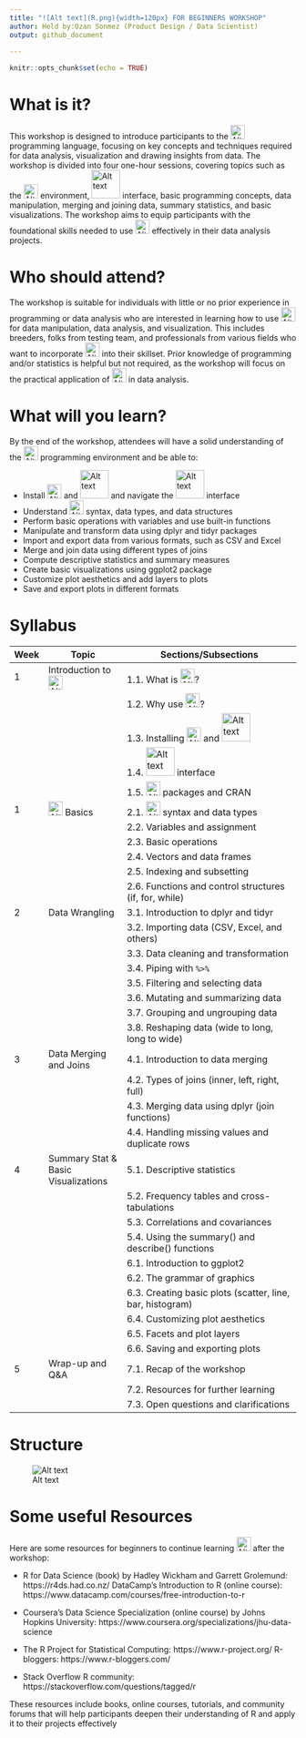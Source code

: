 ```yaml
---
title: "![Alt text](R.png){width=120px} FOR BEGINNERS WORKSHOP"
author: Held by:Ozan Sonmez (Product Design / Data Scientist) 
output: github_document
    
---
```


```r
knitr::opts_chunk$set(echo = TRUE)
```

# What is it?

This workshop is designed to introduce participants to the ![Alt text](R.png){width=25px} programming language, focusing on key concepts and techniques required for data analysis, visualization and drawing insights from data. The workshop is divided into four one-hour sessions, covering topics such as the ![Alt text](R.png){width=25px} environment, ![Alt text](RS.png){width=50px} interface, basic programming concepts, data manipulation, merging and joining data, summary statistics, and basic visualizations. The workshop aims to equip participants with the foundational skills needed to use ![Alt text](R.png){width=25px} effectively in their data analysis projects.

# Who should attend?

The workshop is suitable for individuals with little or no prior experience in programming or data analysis who are interested in learning how to use ![Alt text](R.png){width=25px} for data manipulation, data analysis, and visualization. This includes breeders, folks from testing team, and professionals from various fields who want to incorporate ![Alt text](R.png){width=25px} into their skillset. Prior knowledge of programming and/or statistics is helpful but not required, as the workshop will focus on the practical application of ![Alt text](R.png){width=25px} in data analysis.

# What will you learn?

By the end of the workshop, attendees will have a solid understanding of the ![Alt text](R.png){width=25px} programming environment and be able to:

* Install ![Alt text](R.png){width=25px} and ![Alt text](RS.png){width=50px} and navigate the ![Alt text](RS.png){width=50px} interface
* Understand ![Alt text](R.png){width=25px} syntax, data types, and data structures
* Perform basic operations with variables and use built-in functions
* Manipulate and transform data using dplyr and tidyr packages
* Import and export data from various formats, such as CSV and Excel
* Merge and join data using different types of joins
* Compute descriptive statistics and summary measures
* Create basic visualizations using ggplot2 package
* Customize plot aesthetics and add layers to plots
* Save and export plots in different formats

# Syllabus

| Week | Topic                     | Sections/Subsections                                         |
|------|---------------------------|---------------------------------------------------------------|
| 1    | Introduction to ![Alt text](R.png){width=25px}         | 1.1. What is ![Alt text](R.png){width=25px}?                                              |
|      |                           | 1.2. Why use ![Alt text](R.png){width=25px}?                                              |
|      |                           | 1.3. Installing ![Alt text](R.png){width=25px} and ![Alt text](RS.png){width=50px}                                |
|      |                           | 1.4. ![Alt text](RS.png){width=50px} interface                                       |
|      |                           | 1.5. ![Alt text](R.png){width=25px} packages and CRAN                                     |
| 1    | ![Alt text](R.png){width=25px} Basics                  | 2.1. ![Alt text](R.png){width=25px} syntax and data types                                 |
|      |                           | 2.2. Variables and assignment                                |
|      |                           | 2.3. Basic operations                                        |
|      |                           | 2.4. Vectors and data frames                                 |
|      |                           | 2.5. Indexing and subsetting                                 |
|      |                           | 2.6. Functions and control structures (if, for, while)       |
| 2    | Data Wrangling            | 3.1. Introduction to dplyr and tidyr                         |
|      |                           | 3.2. Importing data (CSV, Excel, and others)                 |
|      |                           | 3.3. Data cleaning and transformation                         |
|      |                           | 3.4. Piping with `%>%`                                       |
|      |                           | 3.5. Filtering and selecting data                             |
|      |                           | 3.6. Mutating and summarizing data                            |
|      |                           | 3.7. Grouping and ungrouping data                             |
|      |                           | 3.8. Reshaping data (wide to long, long to wide)              |
|3     | Data Merging and Joins    | 4.1. Introduction to data merging                             |
|      |                           | 4.2. Types of joins (inner, left, right, full)                |
|      |                           | 4.3. Merging data using dplyr (join functions)                |
|      |                           | 4.4. Handling missing values and duplicate rows                |
|4     | Summary Stat & Basic Visualizations      | 5.1. Descriptive statistics                                   |
|      |                           | 5.2. Frequency tables and cross-tabulations                   |
|      |                           | 5.3. Correlations and covariances                             |
|      |                           | 5.4. Using the summary() and describe() functions             |
|      |                           | 6.1. Introduction to ggplot2                                  |
|      |                           | 6.2. The grammar of graphics                                  |
|      |                           | 6.3. Creating basic plots (scatter, line, bar, histogram)     |
|      |                           | 6.4. Customizing plot aesthetics                              |
|      |                           | 6.5. Facets and plot layers                                   |
|      |                           | 6.6. Saving and exporting plots                               |
|5     | Wrap-up and Q&A           | 7.1. Recap of the workshop                                    |
|      |                           | 7.2. Resources for further learning                           |
|      |                           | 7.3. Open questions and clarifications                         |

# Structure

![Alt text](ST.png)

# Some useful Resources

Here are some resources for beginners to continue learning ![Alt text](R.png){width=25px} after the workshop:

* R for Data Science (book) by Hadley Wickham and Garrett Grolemund: https://r4ds.had.co.nz/
DataCamp's Introduction to R (online course): https://www.datacamp.com/courses/free-introduction-to-r

* Coursera's Data Science Specialization (online course) by Johns Hopkins University: https://www.coursera.org/specializations/jhu-data-science

* The R Project for Statistical Computing: https://www.r-project.org/
R-bloggers: https://www.r-bloggers.com/

* Stack Overflow R community: https://stackoverflow.com/questions/tagged/r

These resources include books, online courses, tutorials, and community forums that will help participants deepen their understanding of R and apply it to their projects effectively